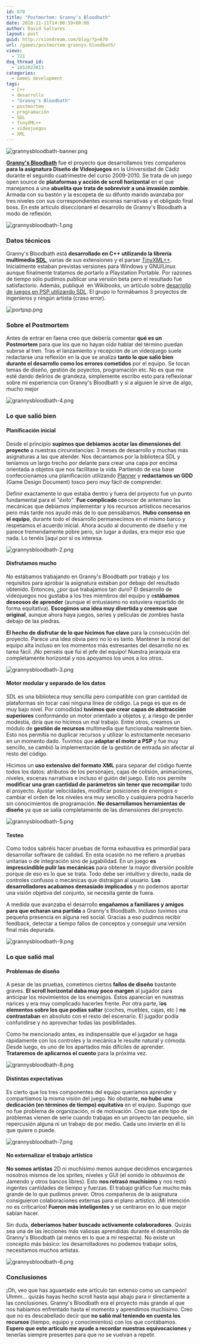 ```yaml
---
id: 670
title: "Postmortem: Granny's Bloodbath"
date: 2010-11-11T14:00:59+00:00
author: David Saltares
layout: post
guid: http://siondream.com/blog/?p=670
url: /games/postmortem-grannys-bloodbath/
views:
  - 721
dsq_thread_id:
  - 1852023813
categories:
  - Games development
tags:
  - C++
  - desarrollo
  - "Granny's Bloodbath"
  - postmortem
  - programación
  - SDL
  - TinyXML++
  - videojuegos
  - XML
---
```


![grannysbloodbath-banner.png](/img/wp/grannysbloodbath-banner.webp)

**[Granny's Bloodbath](/proyectos/grannys-bloodbath/)** fue el proyecto que desarrollamos tres compañeros **para la asignatura Diseño de Videojuegos** en la Universidad de Cádiz durante el segundo cuatrimestre del curso 2009-2010. Se trata de un juego open source de **plataformas y acción de scroll horizontal** en el que manejamos a una **abuelita que trata de sobrevivir a una invasión zombie**. Armada con su bastón y la escopeta de su difunto marido avanzaba por tres niveles con sus correspondientes escenas narrativas y el obligado final boss. En este articulo diseccionaré el desarrollo de Granny's Bloodbath a modo de reflexión.

![grannysbloodbath-1.png](/img/wp/grannysbloodbath-1.webp)

### Datos técnicos

Granny's Bloodbath está **desarrollado en C++ utilizando la librería multimedia [SDL](http://www.libsdl.org/)**, varias de sus extensiones y el parser [TinyXML++](http://www.grinninglizard.com/tinyxml/). Inicialmente estaban previstas versiones para Windows y GNU/Linux aunque finalmente tratamos de portarlo a Playstation Portable. Por razones de tiempo sólo pudimos publicar una versión beta pero el resultado fue satisfactorio. Además, publiqué  en Wikibooks, un artículo sobre [desarrollo de juegos en PSP utilizando SDL](http://es.wikibooks.org/wiki/Desarrollo_de_videojuegos_para_PSP_con_C%2B%2B_y_SDL). El grupo lo formábamos 3 proyectos de ingenieros y ningún artista (craso error).

![portpsp.png](/img/wp/portpsp.webp)

### Sobre el Postmortem

Antes de entrar en faena creo que debería comentar **qué es un Postmortem** para que los que no hayan oído hablar del término puedan subirse al tren. Tras el lanzamiento y recepción de un videojuego suele redactarse una reflexión en la que se analiza **tanto lo que salió bien durante el desarrollo como los errores cometidos** por el equipo. Se tocan temas de diseño, gestión de poyectos, programación etc. No es que me esté dando delirios de grandeza, simplemente escribo esto para reflexionar sobre mi experiencia con Granny's Bloodbath y si a alguien le sirve de algo, mucho mejor

![grannysbloodbath-4.png](/img/wp/grannysbloodbath-4.webp)

### Lo que salió bien

#### Planificación inicial

Desde el principio **supimos que debíamos acotar las dimensiones del proyecto** a nuestras circunstancias: 3 meses de desarrollo y muchas más asignaturas a las que atender. Nos decantamos por la biblioteca SDL y teníamos un largo trecho por delante para crear una capa por encima orientada a objetos que nos facilitase la vida. Partiendo de esa base confeccionamos una planificación utilizando [Planner](http://live.gnome.org/Planner) y **redactamos un GDD** (Game Design Document) tosco pero muy fácil de comprender.

Definir exactamente lo que estaba dentro y fuera del proyecto fue un punto fundamental para el _"éxito"_. **Fue complicado** conocer de antemano las mecánicas que debíamos implementar y los recursos artísticos necesarios pero más tarde nos ayudó más de lo que pensábamos. **Hubo consenso en el equipo**, durante todo el desarrollo permanecimos en el mismo barco y respetamos el acuerdo inicial. Ahora acudo al documento de diseño y me parece tremendamente pobre pero, sin lugar a dudas, era mejor eso que nada. Lo tenéis [aquí por si os interesa.

![grannysbloodbath-2.png](/img/wp/grannysbloodbath-2.webp)

#### Disfrutamos mucho

No estábamos trabajando en Granny's Bloodbath por trabajo y los requisitos para aprobar la asignatura estaban por debajo del resultado obtenido. Entonces, ¿por qué trabajamos tan duro? El desarrollo de videojuegos nos gustaba a los tres miembros del equipo y e**stábamos deseosos de aprender** (aunque el entusiasmo no estuviera repartido de forma equitativa). **Escogimos una idea muy divertida y creemos que original**, aunque ahora haya juegos, series y películas de zombies hasta debajo de las piedras.

**El hecho de disfrutar de lo que hicimos fue clave** para la consecución del proyecto. Parece una idea obvia pero no lo es tanto. Mantener la moral del equipo alta incluso en los momentos más estresantes del desarrollo no es tarea fácil. ¡No penséis que fui el jefe del equipo! Nuestra jerarquía era completamente horizontal y nos apoyamos los unos a los otros.

![grannysbloodbath-3.png](/img/wp/grannysbloodbath-3.webp)

#### Motor modular y separado de los datos

SDL es una biblioteca muy sencilla pero compatible con gran cantidad de plataformas sin tocar casi ninguna línea de código. La pega es que es de muy bajo nivel. Por comodidad **tuvimos que crear capas de abstracción superiores** conformando un motor orientado a objetos y, a riesgo de perder modestia, diría que no hicimos un mal trabajo. Entre otros, creamos un módulo de **gestión de recursos** multimedia que funcionaba realmente bien. Esto nos permitía no duplicar recursos y utilizar lo estrictamente necesario en un momento dado. Tuvimos que **adaptar el motor a PSP** y fue muy sencillo, se cambió la implementación de la gestión de entrada sin afectar al resto del código.

Hicimos un **uso extensivo del formato XML** para separar del código fuente todos los datos: atributos de los personajes, cajas de colisión, animaciones, niveles, escenas narrativas e incluso el guión del juego. Esto nos permite **modificar una gran cantidad de parámetros sin tener que recompilar** todo el proyecto. Ajustar velocidades, modificar posiciones de enemigos o cambiar el orden de los niveles era muy sencillo y cualquiera podría hacerlo sin conocimientos de programación. **No desarrollamos herramientas de diseño** ya que se salía completamente de las dimensiones del proyecto.

![grannysbloodbath-5.png](/img/wp/grannysbloodbath-5.webp)

#### Testeo

Como todos sabréis hacer pruebas de forma exhaustiva es primordial para desarrollar software de calidad. En esta ocasión no me refiero a pruebas unitarias o de integración sino de jugabilidad. En un juego **es imprescindible pulir las mecánicas** para obtener la mayor diversión posible porque de eso es lo que se trata. Todo debe ser intuitivo y directo, nada de controles confusos o mecánicas que distraigan al usuario. **Los desarrolladores acabamos demasiado implicados** y no podemos aportar una visión objetiva del conjunto, se necesita gente de fuera.

A medida que avanzaba el desarrollo **engañamos a familiares y amigos para que echaran una partida** a Granny's Bloodbath. Incluso tuvimos una pequeña presencia en alguna red social. Gracias a eso pudimos recibir feedback, detectar a tiempo fallos de conceptos y conseguir una versión final más depurada.

![grannysbloodbath-9.png](/img/wp/grannysbloodbath-9.webp)

### Lo que salió mal

#### Problemas de diseño

A pesar de las pruebas, cometimos ciertos **fallos de diseño** bastante graves. **El scroll horizontal daba muy poco margen** al jugador para anticipar los movimientos de los enemigos. Éstos aparecían en nuestras narices y era muy complicado hacerles frente. Por otra parte, l**os elementos sobre los que podías saltar** (coches, muebles, cajas, etc ) **no contrastaban** en absoluto con el resto del escenario. El jugador podía confundirse y no aprovechar todas las posibilidades.

Como he mencionado antes, es indispensable que el jugador se haga rápidamente con los controles y la mecánica le resulte natural y cómoda. Desde luego, es uno de los apartados más difíciles de aprender. **Trataremos de aplicarnos el cuento** para la próxima vez.

![grannysbloodbath-8.png](/img/wp/grannysbloodbath-8.webp)

#### Distintas expectativas

Es cierto que los tres componentes del equipo queríamos aprender y compartíamos la misma visión del juego. No obstante, **no hubo una dedicación (en términos de tiempo) equitativa** en el equipo. Supongo que no fue problema de organización, ni de motivación. Creo que este tipo de problemas vienen de serie cuando trabajas en un proyecto tan pequeño, sin repercusión alguna ni un trabajo de por medio. Cada uno invierte en él lo que quiere o puede.

![grannysbloodbath-7.png](/img/wp/grannysbloodbath-7.webp)

#### No externalizar el trabajo artístico

**No somos artistas** 2D ni muchísimo menos aunque decidimos encargarnos nosotros mismos de los sprites, niveles y GUI (el sonido lo obtuvimos de Jamendo y otros bancos libres). Esto **nos retrasó muchísimo** y nos restó ingentes cantidades de tiempo y fuerzas. El trabajo gráfico fue mucho más grande de lo que pudimos prever. Otros compañeros de la asignatura consiguieron colaboraciones externas para el plano artístico. ¡Mi intención no es criticarlos! **Fueron más inteligentes** y se centraron en lo que mejor sabían hacer.

Sin duda, **deberíamos haber buscado activamente colaboradores**. Quizás sea una de las lecciones más valiosas aprendidas durante el desarrollo de Granny's Bloodbath (al menos en lo que a mí respecta). No existe un concepto más básico: los desarrolladores no podemos trabajar solos, necesitamos muchos artistas.

![grannysbloodbath-6.png](/img/wp/grannysbloodbath-6.webp)

### Conclusiones

¡Oh, veo que has aguantado este artículo tan extenso como un campeón! Uhmm… quizás hayas hecho scroll hasta aquí abajo para ir directamente a las conclusiones. Granny's Bloodbath era el proyecto más grande al que nos habíamos enfrentado hasta el momento y aprendimos muchísimo. Creo que no es descabellado decir que **no salió mal teniendo en cuenta los recursos** (tiempo, equipo y conocimientos) con los que contábamos. **Espero que este artículo me ayude a recordar nuestras equivocaciones** y tenerlas siempre presentes para que no se vuelvan a repetir.
